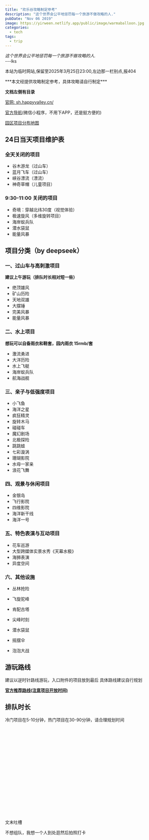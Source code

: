 ---
title: "欢乐谷攻略制定参考"
description: "这个世界会公平地惩罚每一个旅游不做攻略的人."
pubDate: "Nov 06 2019"
image: https://yirween.netlify.app/public/image/warmaballoon.jpg
categories:
  - tech
tags:
  - trip
---


<Info>*这个世界会公平地惩罚每一个旅游不做攻略的人.*  <br> <span align="right">---lks</span></Info>

本站为临时网站,保留至2025年3月25日23:00,左边那一栏别点,报404

<Warning>
***本文经提供攻略制定参考，具体攻略请自行制定***
</Warning>

**文档左侧有目录**

[官网: sh.happyvalley.cn/](https://sh.happyvalley.cn/)

[官方导航](https://sh.happyvalley.cn/service4.aspx?t=20)(微信小程序，不用下APP，还是挺方便的)

[园区项目分布地图](https://pic4.zhimg.com/v2-0a9882262d5e6ec75af38127f473c6ef_b.jpg)


## 24日当天项目维护表

### 全天关闭的项目

- 谷木游龙（过山车）
- 蓝月飞车（过山车）
- 峡谷漂流（漂流）
- 神奇草帽（儿童项目）

### 9:30-11:00 关闭的项目

- 奇境：穿越北纬30度（视觉体验）
- 极速旋风（多维旋转项目）
- 海岸蚁兵队
- 潜水袋鼠
- 能量风暴

## 项目分类（by deepseek）
### 一、过山车与高刺激项目
**建议上午游玩（排队时长相对短一些）**
- 绝顶雄风
- 矿山历险
- 天地双雄
- 大摆锤
- 完美风暴
- 能量风暴
### 二、水上项目
**想玩可以自备雨衣和鞋套，园内雨衣 15rmb/套**
- 激流勇进
- 大洋历险
- 水上飞艇
- 海岸蚁兵队
- 航海战舰
### 三、亲子与低强度项目
- 小飞鱼
- 海洋之星
- 疯狂精灵
- 旋转木马
- 碰碰车
- 魔幻剧场
- 北极探险
- 跳跳蛙
- 七彩漩涡
- 珊瑚影院
- 水母一家亲
- 浪花飞舞
### 四、观景与休闲项目
- 金银岛
- 飞行影院
- 四维影院
- 海洋新干线
- 海洋一号
### 五、特色表演与互动项目

- 花车巡游
- 大型跨媒体实景水秀《天幕水极》
- 海狮表演
- 异度空间

### 六、其他设施
- 丛林抢险

- 飞旋驼峰

- 肯配古塔

- 尖峰时刻

- 潜水袋鼠

- 摇摆伞

- 泡泡大战

## 游玩路线

建议以逆时针路线游玩，入口附件的项目放到最后
具体路线建议自行规划

**[官方推荐路线(注意项目开放时间)](https://sh.happyvalley.cn/service3.aspx?t=19)**

## 排队时长

冷门项目在5-10分钟，热门项目在30-90分钟，请合理规划时间

<br>
<br>
<br>
<br>
<br>
<br>
<br>
<br>
<br>
<br>
<br>
<br>
<br>
<br>
<br>
<br>
<br>

文末吐槽

不想组队，我想一个人到处逛然后拍照打卡